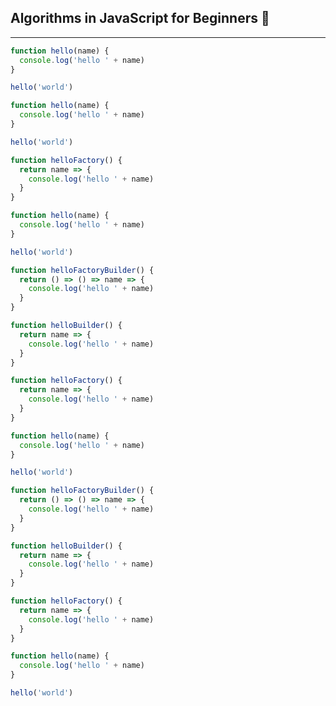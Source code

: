 
<Head />

## Algorithms in JavaScript for Beginners 👋

---

<CodeSurferLayout>

```js title="This is a title"
function hello(name) {
  console.log('hello ' + name)
}

hello('world')
```

```js 1:3 subtitle="This is a subtitle"
function hello(name) {
  console.log('hello ' + name)
}

hello('world')
```

```js subtitle="New code is highlighted by default"
function helloFactory() {
  return name => {
    console.log('hello ' + name)
  }
}

function hello(name) {
  console.log('hello ' + name)
}

hello('world')
```

```js subtitle="Adding more code so I can show you how the zoom works"
function helloFactoryBuilder() {
  return () => () => name => {
    console.log('hello ' + name)
  }
}

function helloBuilder() {
  return name => {
    console.log('hello ' + name)
  }
}

function helloFactory() {
  return name => {
    console.log('hello ' + name)
  }
}

function hello(name) {
  console.log('hello ' + name)
}

hello('world')
```

```js 1:23
function helloFactoryBuilder() {
  return () => () => name => {
    console.log('hello ' + name)
  }
}

function helloBuilder() {
  return name => {
    console.log('hello ' + name)
  }
}

function helloFactory() {
  return name => {
    console.log('hello ' + name)
  }
}

function hello(name) {
  console.log('hello ' + name)
}

hello('world')
```

</CodeSurferLayout>
